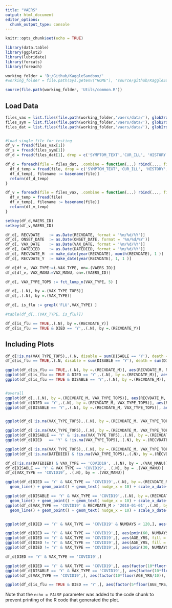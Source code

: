 ---
title: "VAERS"
output: html_document
editor_options: 
  chunk_output_type: console
---

```{r setup, include=FALSE}
knitr::opts_chunk$set(echo = TRUE)

library(data.table)
library(ggplot2)
library(lubridate)
library(forcats)
library(foreach)

working_folder = 'D:/Github/KaggleSandbox/'
#working_folder = file.path(Sys.getenv("HOME"), 'source/github/KaggleSandbox/')

source(file.path(working_folder, 'Utils/common.R'))

```

## Load Data


```{r load_data}
files_vax = list.files(file.path(working_folder,'vaers/data/'), glob2rx('*VAERSVAX.csv'), full.names = TRUE)
files_sym = list.files(file.path(working_folder,'vaers/data/'), glob2rx('*VAERSSYMPTOMS.csv'), full.names = TRUE)
files_dat = list.files(file.path(working_folder,'vaers/data/'), glob2rx('*VAERSDATA.csv'), full.names = TRUE)


#load single file for testing
df_v = fread(files_vax[1])
df_s = fread(files_sym[1])
df_d = fread(files_dat[1], drop = c('SYMPTOM_TEXT','CUR_ILL', 'HISTORY', 'ALLERGIES') )

df_d = foreach(file = files_dat, .combine = function(...) rbind(..., fill = TRUE, use.names = TRUE) ) %do% {
  df_d_temp = fread(file, drop = c('SYMPTOM_TEXT','CUR_ILL', 'HISTORY', 'ALLERGIES') )
  df_d_temp[, filename := basename(file)]
  return(df_d_temp)
}

df_v = foreach(file = files_vax, .combine = function(...) rbind(..., fill = TRUE, use.names = TRUE) ) %do% {
  df_v_temp = fread(file)
  df_v_temp[, filename := basename(file)]
  return(df_v_temp)
}

setkey(df_d,VAERS_ID)
setkey(df_v,VAERS_ID)

df_d[, RECVDATE    := as.Date(RECVDATE, format = '%m/%d/%Y')]
df_d[, ONSET_DATE  := as.Date(ONSET_DATE, format = '%m/%d/%Y')]
df_d[, VAX_DATE    := as.Date(VAX_DATE, format = '%m/%d/%Y')]
df_d[, DATEDIED    := as.Date(DATEDIED, format = '%m/%d/%Y')]
df_d[, RECVDATE_M  := make_date(year(RECVDATE), month(RECVDATE), 1 )]
df_d[, RECVDATE_Y  := make_date(year(RECVDATE), 1, 1 )]

df_d[df_v, VAX_TYPE:=i.VAX_TYPE, on=.(VAERS_ID)]
df_d[df_v, VAX_MANU:=VAX_MANU, on=.(VAERS_ID)]

df_d[, VAX_TYPE_TOP5 := fct_lump_n(VAX_TYPE, 5) ]

df_d[,.(.N), by =.(VAX_TYPE_TOP5)]
df_d[,.(.N), by =.(VAX_TYPE)]

df_d[, is_flu := grepl('FLU',VAX_TYPE) ]

#table(df_d[,.(VAX_TYPE, is_flu)])

df_d[is_flu == TRUE,.(.N), by =.(RECVDATE_Y)]
df_d[is_flu == TRUE & DIED == 'Y',.(.N), by =.(RECVDATE_Y)]
```

## Including Plots

```{r plots, echo=FALSE}

df_d[!is.na(VAX_TYPE_TOP5),.(.N, disable = sum(DISABLE == 'Y'), death = sum(DIED == 'Y')), by =.(VAX_TYPE_TOP5)]
df_d[is_flu == TRUE,.(.N, disable = sum(DISABLE == 'Y'), death = sum(DIED == 'Y'))]

ggplot(df_d[is_flu == TRUE,.(.N), by =.(RECVDATE_M)], aes(RECVDATE_M, N)) + geom_line()
ggplot(df_d[is_flu == TRUE & DIED == 'Y',.(.N), by =.(RECVDATE_M)], aes(RECVDATE_M, N)) + geom_line()
ggplot(df_d[is_flu == TRUE & DISABLE == 'Y',.(.N), by =.(RECVDATE_M)], aes(RECVDATE_M, N)) + geom_line()


#overall
ggplot(df_d[,.(.N), by =.(RECVDATE_M, VAX_TYPE_TOP5)], aes(RECVDATE_M, N, group = VAX_TYPE_TOP5, fill = VAX_TYPE_TOP5)) + geom_area()
ggplot(df_d[DIED == 'Y',.(.N), by =.(RECVDATE_M, VAX_TYPE_TOP5)], aes(RECVDATE_M, N, group = VAX_TYPE_TOP5, fill = VAX_TYPE_TOP5)) + geom_area()
ggplot(df_d[DISABLE == 'Y',.(.N), by =.(RECVDATE_M, VAX_TYPE_TOP5)], aes(RECVDATE_M, N, group = VAX_TYPE_TOP5, fill = VAX_TYPE_TOP5)) + geom_area()


ggplot(df_d[!is.na(VAX_TYPE_TOP5),.(.N), by =.(RECVDATE_M, VAX_TYPE_TOP5)][order(RECVDATE_M)], aes(RECVDATE_M, N, group = VAX_TYPE_TOP5, color = VAX_TYPE_TOP5)) + geom_line() + facet_wrap(~VAX_TYPE_TOP5, scales = 'free')

ggplot(df_d[!is.na(VAX_TYPE_TOP5),.(.N), by =.(RECVDATE_M, VAX_TYPE_TOP5)], aes(RECVDATE_M, N, group = VAX_TYPE_TOP5, color = VAX_TYPE_TOP5)) + geom_line() + facet_wrap(~VAX_TYPE_TOP5, scales = 'free')
ggplot(df_d[DISABLE == 'Y' & !is.na(VAX_TYPE_TOP5),.(.N), by =.(RECVDATE_M, VAX_TYPE_TOP5)], aes(RECVDATE_M, N, group = VAX_TYPE_TOP5, color = VAX_TYPE_TOP5)) + geom_line()+ facet_wrap(~VAX_TYPE_TOP5, scales = 'free')
ggplot(df_d[DIED   == 'Y' & !is.na(VAX_TYPE_TOP5),.(.N), by =.(RECVDATE_M, VAX_TYPE_TOP5)], aes(RECVDATE_M, N, group = VAX_TYPE_TOP5, color = VAX_TYPE_TOP5)) + geom_line()+ facet_wrap(~VAX_TYPE_TOP5, scales = 'free')

ggplot(df_d[!is.na(VAX_TYPE_TOP5),.(.N), by =.(RECVDATE_M, VAX_TYPE_TOP5)], aes(RECVDATE_M, N, group = VAX_TYPE_TOP5, color = VAX_TYPE_TOP5)) + geom_line()
ggplot(df_d[!is.na(DATEDIED) & !is.na(VAX_TYPE_TOP5),.(.N), by =.(RECVDATE_M, VAX_TYPE_TOP5)], aes(RECVDATE_M, N, group = VAX_TYPE_TOP5, color = VAX_TYPE_TOP5)) + geom_line()

df_d[!is.na(DATEDIED) & VAX_TYPE == 'COVID19', .(.N), by = .(VAX_MANU)]
df_d[DISABLE == 'Y' & VAX_TYPE == 'COVID19', .(.N), by = .(VAX_MANU)]
df_d[VAX_TYPE == 'COVID19', .(.N), by = .(VAX_MANU)]

ggplot(df_d[DIED == 'Y' & VAX_TYPE == 'COVID19',.(.N), by =.(RECVDATE_M, VAX_MANU)], aes(RECVDATE_M, N, group = VAX_MANU, color = VAX_MANU, label = sprintf('%d', N) )) + 
  geom_line() + geom_point() + geom_text( nudge_x = 10) + scale_x_date(date_breaks = "1 month", date_labels = "%b %y")

ggplot(df_d[DISABLE == 'Y' & VAX_TYPE == 'COVID19',.(.N), by =.(RECVDATE_M, VAX_MANU)], aes(RECVDATE_M, N, group = VAX_MANU, color = VAX_MANU, label = sprintf('%d', N) )) + 
  geom_line() + geom_point() + geom_text( nudge_x = 10) + scale_x_date(date_breaks = "1 month", date_labels = "%b %y")
ggplot(df_d[VAX_TYPE == 'COVID19' & RECVDATE_M > '2010-01-01',.(.N), by =.(RECVDATE_M, VAX_MANU)], aes(RECVDATE_M, N, group = VAX_MANU, color = VAX_MANU, label = sprintf('%d', N) )) + 
  geom_line() + geom_point() + geom_text( nudge_x = 10) + scale_x_date(date_breaks = "1 month", date_labels = "%b %y")


ggplot(df_d[DIED == 'Y' & VAX_TYPE == 'COVID19' & NUMDAYS < 120,], aes(RECVDATE_M, NUMDAYS, fill = VAX_MANU)) +  geom_jitter(alpha = 0.5) + facet_wrap(~VAX_MANU)

ggplot(df_d[DIED == 'Y' & VAX_TYPE == 'COVID19',], aes(pmin(60, NUMDAYS), fill = VAX_MANU)) +  geom_density(adjust = 0.5,alpha = 0.5) + facet_wrap(~VAX_MANU)
ggplot(df_d[DIED == 'Y' & VAX_TYPE == 'COVID19',], aes(AGE_YRS, fill = VAX_MANU)) +  geom_density(adjust = 0.5,alpha = 0.5) + facet_wrap(~VAX_MANU)
ggplot(df_d[DIED != 'Y' & VAX_TYPE == 'COVID19',], aes(AGE_YRS, fill = VAX_MANU)) +  geom_density(adjust = 0.5,alpha = 0.5) + facet_wrap(~VAX_MANU)
ggplot(df_d[DIED != 'Y' & VAX_TYPE == 'COVID19',], aes(pmin(30, NUMDAYS), fill = VAX_MANU)) +  geom_density(adjust = 1.0,alpha = 0.5) + facet_wrap(~VAX_MANU)

df_d[DIED == 'Y' & VAX_TYPE == 'COVID19',]

ggplot(df_d[DIED == 'Y' & VAX_TYPE == 'COVID19',], aes(factor(10*floor(AGE_YRS/10)), fill = VAX_MANU)) +  geom_bar() + facet_grid(~VAX_MANU)
ggplot(df_d[DISABLE == 'Y' & VAX_TYPE == 'COVID19',], aes(factor(10*floor(AGE_YRS/10)), fill = VAX_MANU)) +  geom_bar() + facet_grid(~VAX_MANU)
ggplot(df_d[VAX_TYPE == 'COVID19',], aes(factor(10*floor(AGE_YRS/10)), fill = VAX_MANU)) +  geom_bar() + facet_grid(~VAX_MANU)

ggplot(df_d[is_flu == TRUE & DIED == 'Y',], aes(factor(5*floor(AGE_YRS/5)))) +  geom_bar()

```

Note that the `echo = FALSE` parameter was added to the code chunk to prevent printing of the R code that generated the plot.

